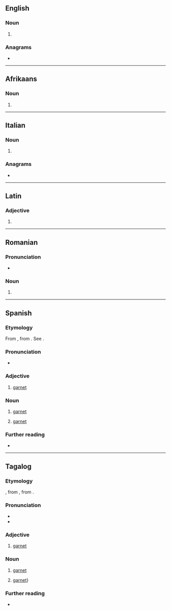 {{also|Granate}}
==English==

===Noun===
{{en-noun}}

# {{archaic form of|en|garnet}}

{{Webster 1913}}

===Anagrams===
* {{anagrams|en|a=aaegnrt|tanager|tangare}}

----

==Afrikaans==

===Noun===
{{head|af|noun form}}

# {{plural of|af|granaat}}

----

==Italian==

===Noun===
{{head|it|noun form|g=f}}

# {{plural of|it|granata}}

===Anagrams===
* {{anagrams|it|a=aaegnrt|anterga|argenta|garante|regnata|tanagre|tangerà}}

----

==Latin==

===Adjective===
{{la-adj-form|grānāte}}

# {{inflection of|la|grānātus||voc|m|s}}

----

==Romanian==

===Pronunciation===
* {{IPA|ro|[ɡraˈnate]}}

===Noun===
{{head|ro|noun form|g=f}}

# {{noun form of|ro|granată||indef|pl|;|indef|gen//dat|s}}

----

==Spanish==
{{wikipedia|lang=es|Granate (mineral)}}

===Etymology===
From {{bor|es|oc|granat}}, from {{der|es|ML.|grānātus}}. See {{cog|en|garnet}}.

===Pronunciation===
* {{hyphenation|es|gra|na|te}}
{{es-IPA}}

===Adjective===
{{es-adj}}

# [[garnet]]

===Noun===
{{es-noun|m}}

# {{lb|es|mineral}} [[garnet]]
# [[garnet]] {{gloss|color}}

===Further reading===
* {{R:es:DRAE}}

{{C|es|Birthstones|Gems|Reds}}

----

==Tagalog==

===Etymology===
{{bor+|tl|es|granate}}, from {{der|tl|oc|granat}}, from {{der|tl|ML.|grānātus}}.

===Pronunciation===
* {{hyph|tl|gra|na|te}}
* {{tl-IPA}}

===Adjective===
{{tl-adj}}

# [[garnet]]

===Noun===
{{tl-noun|b={{tl-bay sc}}}}

# {{lb|tl|mineral}} [[garnet]]
# {{lb|tl|color}} [[garnet]]}
#: {{color panel|722F37}}

===Further reading===
* {{R:Pambansang Diksiyonaryo}}

{{C|tl|Birthstones|Gems|Reds}}